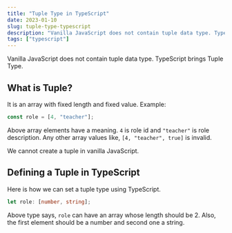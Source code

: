 ```yaml
---
title: "Tuple Type in TypeScript"
date: 2023-01-10
slug: tuple-type-typescript
description: "Vanilla JavaScript does not contain tuple data type. TypeScript brings Tuple Type."
tags: ["typescript"]
---
```


Vanilla JavaScript does not contain tuple data type. TypeScript brings Tuple Type.

## What is Tuple?

It is an array with fixed length and fixed value. Example:

```typescript
const role = [4, "teacher"];
```

Above array elements have a meaning. `4` is role id and `"teacher"` is role description. Any other array values like, `[4, "teacher", true]` is invalid.

We cannot create a tuple in vanilla JavaScript.

## Defining a Tuple in TypeScript

Here is how we can set a tuple type using TypeScript.

```typescript
let role: [number, string];
```

Above type says, `role` can have an array whose length should be 2. Also, the first element should be a number and second one a string.
